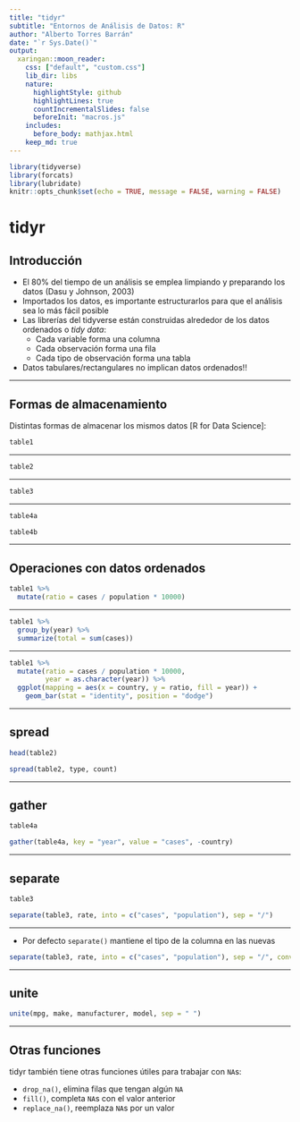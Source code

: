 ```yaml
---
title: "tidyr"
subtitle: "Entornos de Análisis de Datos: R"
author: "Alberto Torres Barrán"
date: "`r Sys.Date()`"
output:
  xaringan::moon_reader:
    css: ["default", "custom.css"]
    lib_dir: libs
    nature:
      highlightStyle: github
      highlightLines: true
      countIncrementalSlides: false
      beforeInit: "macros.js"
    includes:
      before_body: mathjax.html
    keep_md: true
---
```


```r
library(tidyverse)
library(forcats)
library(lubridate)
knitr::opts_chunk$set(echo = TRUE, message = FALSE, warning = FALSE)
```

# tidyr

## Introducción

- El 80% del tiempo de un análisis se emplea limpiando y preparando los datos (Dasu y Johnson, 2003)
- Importados los datos, es importante estructurarlos para que el análisis sea lo más fácil posible
- Las librerías del tidyverse están construidas alrededor de los datos ordenados o *tidy data*:
    + Cada variable forma una columna
    + Cada observación forma una fila
    + Cada tipo de observación forma una tabla
- Datos tabulares/rectangulares no implican datos ordenados!!

---

## Formas de almacenamiento

Distintas formas de almacenar los mismos datos [R for Data Science]:

```r
table1
```

---

```r
table2
```

---

```r
table3
```

---

```r
table4a
```
```r
table4b
```

---

## Operaciones con datos ordenados

```r
table1 %>%
  mutate(ratio = cases / population * 10000)
```

---

```r
table1 %>%
  group_by(year) %>%
  summarize(total = sum(cases))
```

---

```r
table1 %>%
  mutate(ratio = cases / population * 10000,
         year = as.character(year)) %>%
  ggplot(mapping = aes(x = country, y = ratio, fill = year)) +
    geom_bar(stat = "identity", position = "dodge")
```

---

## spread

```r
head(table2)
```

```r
spread(table2, type, count)
```

---

## gather

```r
table4a
```

```r
gather(table4a, key = "year", value = "cases", -country)
```

---

## separate

```r
table3
```

```r
separate(table3, rate, into = c("cases", "population"), sep = "/")
```

---

- Por defecto `separate()` mantiene el tipo de la columna en las nuevas

```r
separate(table3, rate, into = c("cases", "population"), sep = "/", convert = TRUE)
```

---

## unite

```r
unite(mpg, make, manufacturer, model, sep = " ")
```

---

## Otras funciones

tidyr también tiene otras funciones útiles para trabajar con `NA`s:

- `drop_na()`, elimina filas que tengan algún `NA`
- `fill()`, completa `NA`s con el valor anterior
- `replace_na()`, reemplaza `NA`s por un valor
